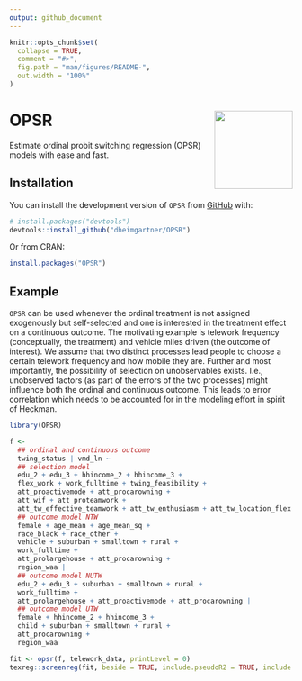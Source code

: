 ```yaml
---
output: github_document
---
```


<!-- README.md is generated from README.Rmd. Please edit that file -->

```r
knitr::opts_chunk$set(
  collapse = TRUE,
  comment = "#>",
  fig.path = "man/figures/README-",
  out.width = "100%"
)
```

# OPSR <img src="man/figures/logo.svg" align="right" height="139" alt="" />

<!-- badges: start -->
<!-- badges: end -->

Estimate ordinal probit switching regression (OPSR) models with ease and fast.

## Installation

You can install the development version of `OPSR` from [GitHub](https://github.com/) with:

``` r
# install.packages("devtools")
devtools::install_github("dheimgartner/OPSR")
```

Or from CRAN:

``` r
install.packages("OPSR")
```

## Example

`OPSR` can be used whenever the ordinal treatment is not assigned exogenously but self-selected and one is interested in the treatment effect on a continuous outcome. The motivating example is telework frequency (conceptually, the treatment) and vehicle miles driven (the outcome of interest). We assume that two distinct processes lead people to choose a certain telework frequency and how mobile they are. Further and most importantly, the possibility of selection on unobservables exists. I.e., unobserved factors (as part of the errors of the two processes) might influence both the ordinal and continuous outcome. This leads to error correlation which needs to be accounted for in the modeling effort in spirit of Heckman.

```r
library(OPSR)

f <-
  ## ordinal and continuous outcome
  twing_status | vmd_ln ~
  ## selection model
  edu_2 + edu_3 + hhincome_2 + hhincome_3 +
  flex_work + work_fulltime + twing_feasibility +
  att_proactivemode + att_procarowning +
  att_wif + att_proteamwork +
  att_tw_effective_teamwork + att_tw_enthusiasm + att_tw_location_flex |
  ## outcome model NTW
  female + age_mean + age_mean_sq +
  race_black + race_other +
  vehicle + suburban + smalltown + rural +
  work_fulltime +
  att_prolargehouse + att_procarowning +
  region_waa |
  ## outcome model NUTW
  edu_2 + edu_3 + suburban + smalltown + rural +
  work_fulltime +
  att_prolargehouse + att_proactivemode + att_procarowning |
  ## outcome model UTW
  female + hhincome_2 + hhincome_3 +
  child + suburban + smalltown + rural +
  att_procarowning +
  region_waa

fit <- opsr(f, telework_data, printLevel = 0)
texreg::screenreg(fit, beside = TRUE, include.pseudoR2 = TRUE, include.R2 = TRUE)
```
